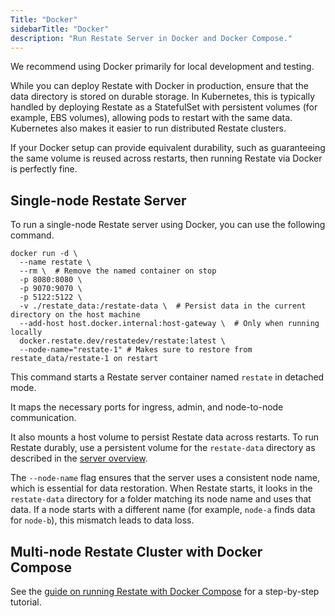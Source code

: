 ```yaml
---
Title: "Docker"
sidebarTitle: "Docker"
description: "Run Restate Server in Docker and Docker Compose."
---
```



We recommend using Docker primarily for local development and testing.

While you can deploy Restate with Docker in production, ensure that the data directory is stored on durable storage. In Kubernetes, this is typically handled by deploying Restate as a StatefulSet with persistent volumes (for example, EBS volumes), allowing pods to restart with the same data. Kubernetes also makes it easier to run distributed Restate clusters.

If your Docker setup can provide equivalent durability, such as guaranteeing the same volume is reused across restarts, then running Restate via Docker is perfectly fine.

## Single-node Restate Server

To run a single-node Restate server using Docker, you can use the following command.

```shell
docker run -d \
  --name restate \
  --rm \  # Remove the named container on stop
  -p 8080:8080 \
  -p 9070:9070 \
  -p 5122:5122 \
  -v ./restate_data:/restate-data \  # Persist data in the current directory on the host machine
  --add-host host.docker.internal:host-gateway \  # Only when running locally
  docker.restate.dev/restatedev/restate:latest \
  --node-name="restate-1" # Makes sure to restore from restate_data/restate-1 on restart
```

This command starts a Restate server container named `restate` in detached mode.

It maps the necessary ports for ingress, admin, and node-to-node communication.

It also mounts a host volume to persist Restate data across restarts.
To run Restate durably, use a persistent volume for the `restate-data` directory as described in the [server overview](/server/overview#persistent-volumes).


The `--node-name` flag ensures that the server uses a consistent node name, which is essential for data restoration.
When Restate starts, it looks in the `restate-data` directory for a folder matching its node name and uses that data.
If a node starts with a different name (for example, `node-a` finds data for `node-b`), this mismatch leads to data loss.

## Multi-node Restate Cluster with Docker Compose

<DockerComposeCluster/>

<Info> See the [guide on running Restate with Docker Compose](/guides/cluster) for a step-by-step tutorial. </Info>